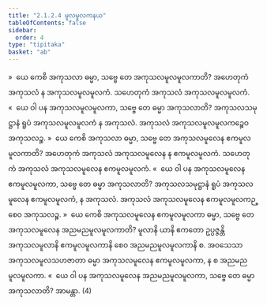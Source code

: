 ```yaml
---
title: "2.1.2.4 မူလမူလကနယ"
tableOfContents: false
sidebar:
  order: 4
type: "tipitaka"
basket: "ab"
---
```



<DynamicBreadcrumb />

<Division number="71">

<Paragraph number="167">
»  ယေ ကေစိ အကုသလာ ဓမ္မာ, သဗ္ဗေ တေ အကုသလမူလမူလကာတိ?
</Paragraph>

<Paragraph number="168">
အဟေတုကံ အကုသလံ န အကုသလမူလမူလကံ. သဟေတုကံ အကုသလံ အကုသလမူလမူလကံ.
</Paragraph>

<Paragraph number="169">
«  ယေ ဝါ ပန အကုသလမူလမူလကာ, သဗ္ဗေ တေ ဓမ္မာ အကုသလာတိ?
</Paragraph>

<Paragraph number="170">
အကုသလသမုဋ္ဌာနံ ရူပံ အကုသလမူလမူလကံ န အကုသလံ. အကုသလံ အကုသလမူလမူလကဉ္စေဝ အကုသလဉ္စ.
</Paragraph>

</Division>
<Division number="72">

<Paragraph number="171">
»  ယေ ကေစိ အကုသလာ ဓမ္မာ, သဗ္ဗေ တေ အကုသလမူလေန ဧကမူလမူလကာတိ?
</Paragraph>

<Paragraph number="172">
အဟေတုကံ အကုသလံ အကုသလမူလေန န ဧကမူလမူလကံ. သဟေတုကံ အကုသလံ အကုသလမူလေန ဧကမူလမူလကံ.
</Paragraph>

<Paragraph number="173">
«  ယေ ဝါ ပန အကုသလမူလေန ဧကမူလမူလကာ, သဗ္ဗေ တေ ဓမ္မာ အကုသလာတိ?
</Paragraph>

<Paragraph number="174">
အကုသလသမုဋ္ဌာနံ ရူပံ အကုသလမူလေန ဧကမူလမူလကံ, န အကုသလံ. အကုသလံ အကုသလမူလေန ဧကမူလမူလကဉ္စေဝ အကုသလဉ္စ.
</Paragraph>

</Division>
<Division number="73">

<Paragraph number="175">
»  ယေ ကေစိ အကုသလမူလေန ဧကမူလမူလကာ ဓမ္မာ, သဗ္ဗေ တေ အကုသလမူလေန အညမညမူလမူလကာတိ?
</Paragraph>

<Paragraph number="176">
မူလာနိ ယာနိ ဧကတော ဥပ္ပဇ္ဇန္တိ အကုသလမူလာနိ ဧကမူလမူလကာနိ စေဝ အညမညမူလမူလကာနိ စ. အဝသေသာ အကုသလမူလသဟဇာတာ ဓမ္မာ အကုသလမူလေန ဧကမူလမူလကာ, န စ အညမညမူလမူလကာ.
</Paragraph>

<Paragraph number="177">
«  ယေ ဝါ ပန အကုသလမူလေန အညမညမူလမူလကာ, သဗ္ဗေ တေ ဓမ္မာ အကုသလာတိ? အာမန္တာ. (4)
</Paragraph>
</Division>